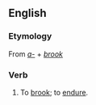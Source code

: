 ==English==
===Etymology===
From ''[[a-]]'' + ''[[brook]]''

===Verb===
{{en-infl-reg-consonant|abrook||}}
# To [[brook]]; to [[endure]].